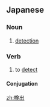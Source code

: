 ==Japanese==
{{ja-kanjitab|けん|しゅつ|yomi=o}}

===Noun===
{{ja-noun|けんしゅつ|kyu=檢出}}

# [[detection]]

===Verb===
{{ja-verb-suru|けんしゅつ|kyu=檢出}}

# to [[detect]]
#: {{ja-usex|粉ミルクから放射性セシウムが'''検出'''された|こな ミルク から ほうしゃせい セシウム が '''けんしゅつ''' された|radioactive cesium was detected in milk powder}}

====Conjugation====
{{ja-suru|けんしゅつ}}

[[zh:検出]]